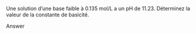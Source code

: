 ::: {.Exercise data-latex=""}

Une solution d'une base faible à 0.135 mol/L a un pH de 11.23. Déterminez la valeur de la constante de basicité.
\vspace{\stretch{1}}

:::

::: {.Answer data-latex=""}

Answer

:::
